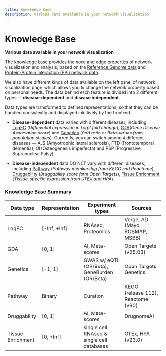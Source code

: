```yaml
---
title: Knowledge Base
description: Various data available in your network visualization
---
```


# Knowledge Base

**Various data available in your network visualization**

The knowledge base provides the node and edge properties of network visualization and analysis, based on the [Reference Genome data](./knowledge-base/reference-genome-data.mdx) and [Protein-Protein Interaction (PPI) network data](./knowledge-base/protein-protein-interaction-ppi-data.mdx).

We also have different kinds of data available on the left panel of network visualization page, which allows you to change the network property based on personal needs. The data behind each feature is divided into 2 different types -- **disease-dependent** and **disease independent**.

Data types are transformed to defined representations, so that they can be handled consistently and displayed intuitively by the frontend.

- **Disease-dependent** data varies with different diseases, including [LogFC](knowledge-base/disease-dependent-data/logfc.mdx) (_Differential expression in Log2 fold change_), [GDA](knowledge-base/disease-dependent-data/gda.mdx)(_Gene Disease Association score_) and [Genetics](knowledge-base/disease-dependent-data/genetics.mdx) (_Odd ratio or Beta-values from population studies_). Currently, you can switch among 4 different diseases — ALS (Amyotrophic lateral sclerosis), FTD (Frontotemporal dementia), OI (Osteogenesis imperfecta) and PSP (Progressive Supranuclear Palsy).

- **Disease-independent** data DO NOT vary with different diseases, including [Pathway](knowledge-base/disease-independent-data/pathway.mdx) (_Pathway membership from KEGG and Reactome_), [Druggability](knowledge-base/disease-independent-data/druggability.mdx) (_Druggability score form Open Targets_), [Tissue Enrichment](knowledge-base/disease-independent-data/tissue-enrichment.mdx) (_Tissue-specific expression from GTEX and HPA_).

### Knowledge Base Summary

| Data type         | Representation | Experiment types                             | Sources                            |
| ----------------- | -------------- | -------------------------------------------- | ---------------------------------- |
| LogFC             | [-Inf, +Inf]   | RNAseq, Proteomics                           | Verge, AD (Mayo, ROSMAP, MSBB)     |
| GDA               | [0, 1]         | AI, Meta-scores                              | Open Targets (v25.03)              |
| Genetics          | [-1, 1]        | GWAS w/ eQTL (OR/Beta), GeneBurden (OR/Beta) | Open Targets Genetics              |
| Pathway           | Binary         | Curation                                     | KEGG (release 112), Reactome (v90) |
| Druggability      | [0, 1]         | AI, Meta-scores                              | DrugnomeAI                         |
| Tissue Enrichment | [0, +Inf]      | single cell RNAseq & single cell databases   | GTEx, HPA (v23.0)                  |
